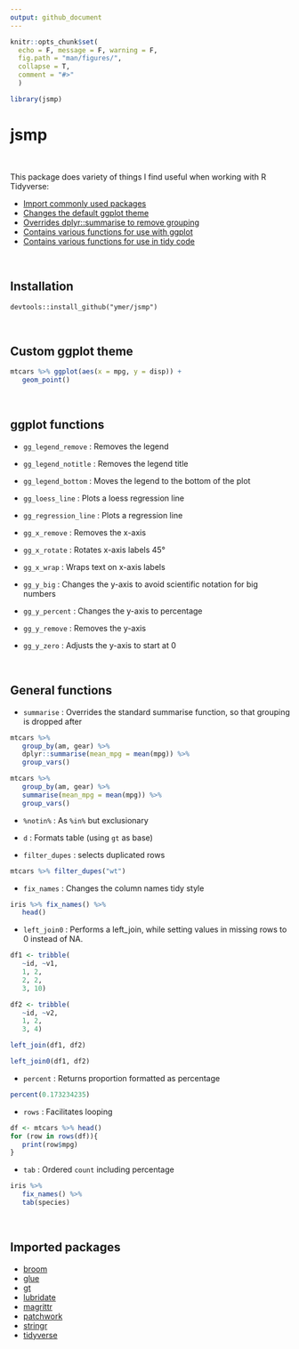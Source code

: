 ---
output: github_document
---

<!-- README.md is generated from README.Rmd. Please edit that file -->


```{r setup, include=FALSE,echo=FALSE}
knitr::opts_chunk$set(
  echo = F, message = F, warning = F,
  fig.path = "man/figures/",
  collapse = T,
  comment = "#>"
  )

library(jsmp)
```


# jsmp

<br>

This package does variety of things I find useful when working with R Tidyverse:

- [Import commonly used packages](#imported-packages)
- [Changes the default ggplot theme](#custom-ggplot-theme)
- [Overrides dplyr::summarise to remove grouping](#general-functions)
- [Contains various functions for use with ggplot](#ggplot-functions)
- [Contains various functions for use in tidy code](#general-functions)

<br>

## Installation

`devtools::install_github("ymer/jsmp")`

<br>

## Custom ggplot theme

```{r, fig.width = 4, fig.height = 3}
mtcars %>% ggplot(aes(x = mpg, y = disp)) +
   geom_point()
```

<br>

## ggplot functions



- `gg_legend_remove` : Removes the legend

- `gg_legend_notitle` : Removes the legend title

- `gg_legend_bottom` : Moves the legend to the bottom of the plot

- `gg_loess_line` : Plots a loess regression line

- `gg_regression_line` : Plots a regression line

- `gg_x_remove` : Removes the x-axis

- `gg_x_rotate` : Rotates x-axis labels 45&deg;

- `gg_x_wrap` : Wraps text on x-axis labels

- `gg_y_big` : Changes the y-axis to avoid scientific notation for big numbers

- `gg_y_percent` : Changes the y-axis to percentage

- `gg_y_remove` : Removes the y-axis

- `gg_y_zero` : Adjusts the y-axis to start at 0


<br>

## General functions

- `summarise` : Overrides the standard summarise function, so that grouping is dropped after

```{r, echo = T}
mtcars %>% 
   group_by(am, gear) %>% 
   dplyr::summarise(mean_mpg = mean(mpg)) %>% 
   group_vars()
```

```{r, echo = T}
mtcars %>% 
   group_by(am, gear) %>% 
   summarise(mean_mpg = mean(mpg)) %>% 
   group_vars()
```

- `%notin%` : As `%in%` but exclusionary

- `d` : Formats table (using `gt` as base)

- `filter_dupes` : selects duplicated rows

```{r, echo = T}
mtcars %>% filter_dupes("wt")
```

- `fix_names` : Changes the column names tidy style

```{r, echo = T}
iris %>% fix_names() %>% 
   head()
```

- `left_join0` : Performs a left_join, while setting values in missing rows to 0 instead of NA.

```{r, echo = T}
df1 <- tribble(
   ~id, ~v1,
   1, 2,
   2, 2,
   3, 10)

df2 <- tribble(
   ~id, ~v2,
   1, 2,
   3, 4)

left_join(df1, df2)
```

```{r, echo = T}
left_join0(df1, df2)
```


- `percent` : Returns proportion formatted as percentage

```{r, echo = T}
percent(0.173234235)
```

- `rows` :  Facilitates looping

```{r, echo = T}
df <- mtcars %>% head()
for (row in rows(df)){
   print(row$mpg)
}
```

- `tab` : Ordered `count` including percentage

```{r, echo = T}
iris %>% 
   fix_names() %>% 
   tab(species)
```


<br>

## Imported packages

- [broom](https://github.com/tidymodels/broom)
- [glue](https://github.com/tidyverse/glue)
- [gt](https://github.com/rstudio/gt)
- [lubridate](https://github.com/tidyverse/lubridate)
- [magrittr](https://github.com/tidyverse/magrittr)
- [patchwork](https://github.com/thomasp85/patchwork)
- [stringr](https://stringr.tidyverse.org/)
- [tidyverse](https://github.com/tidyverse/tidyverse)
